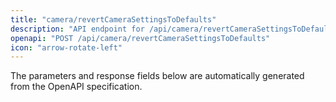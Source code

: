 ```yaml
---
title: "camera/revertCameraSettingsToDefaults"
description: "API endpoint for /api/camera/revertCameraSettingsToDefaults"
openapi: "POST /api/camera/revertCameraSettingsToDefaults"
icon: "arrow-rotate-left"
---
```


<Note>
The parameters and response fields below are automatically generated from the OpenAPI specification.
</Note>
